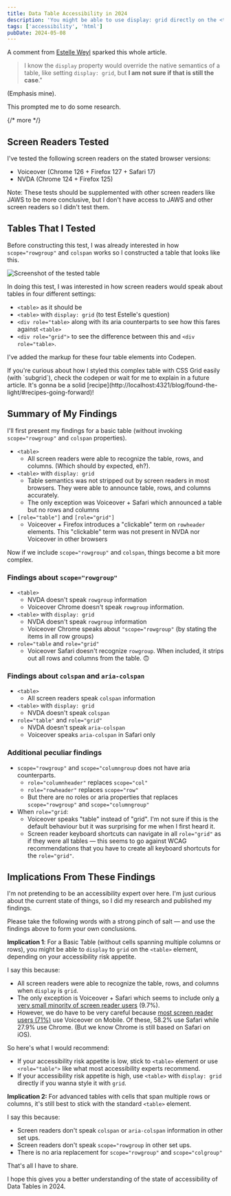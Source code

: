 ```yaml
---
title: Data Table Accessibility in 2024
description: 'You might be able to use display: grid directly on the <table> element!'
tags: ['accessibility', 'html']
pubDate: 2024-05-08
---
```


A comment from [Estelle Weyl](https://front-end.social/@estelle) sparked this whole article.

> I know the `display` property would override the native semantics of a table, like setting `display: grid`, but **I am not sure if that is still the case**."

(Emphasis mine).

This prompted me to do some research.

{/* more */}

## Screen Readers Tested

I've tested the following screen readers on the stated browser versions:

- Voiceover (Chrome 126 + Firefox 127 + Safari 17)
- NVDA (Chrome 124 + Firefox 125)

Note: These tests should be supplemented with other screen readers like JAWS to be more conclusive, but I don't have access to JAWS and other screen readers so I didn't test them.

## Tables That I Tested

Before constructing this test, I was already interested in how `scope="rowgroup"` and `colspan` works so I constructed a table that looks like this.

<Image
  src="/src/assets/blog/data-table-accessibility-2024/table.png"
  alt="Screenshot of the tested table"
/>

In doing this test, I was interested in how screen readers would speak about tables in four different settings:

- `<table>` as it should be
- `<table>` with `display: grid` (to test Estelle's question)
- `<div role="table>` along with its aria counterparts to see how this fares against `<table>`
- `<div role="grid">` to see the difference between this and `<div role="table>`.

I've added the markup for these four table elements into Codepen.

<Codepen hash="QWRWbpj" title="Data Table Accessibility Tests " height={800} />

<Callout type="note">
  If you're curious about how I styled this complex table with CSS Grid easily
  (with `subgrid`), check the codepen or wait for me to explain in a future
  article. It's gonna be a solid
  [recipe](http://localhost:4321/blog/found-the-light/#recipes-going-forward)!
</Callout>

## Summary of My Findings

I'll first present my findings for a basic table (without invoking `scope="rowgroup"` and `colspan` properties).

- `<table>`
  - All screen readers were able to recognize the table, rows, and columns. (Which should by expected, eh?).
- `<table>` with `display: grid`
  - Table semantics was not stripped out by screen readers in most browsers. They were able to announce table, rows, and columns accurately.
  - The only exception was Voiceover + Safari which announced a table but no rows and columns
- `[role="table"]` and `[role="grid"]`
  - Voiceover + Firefox introduces a "clickable" term on `rowheader` elements. This "clickable" term was not present in NVDA nor Voiceover in other browsers

Now if we include `scope="rowgroup"` and `colspan`, things become a bit more complex.

### Findings about `scope="rowgroup"`

- `<table>`
  - NVDA doesn't speak `rowgroup` information
  - Voiceover Chrome doesn't speak `rowgroup` information.
- `<table>` with `display: grid`
  - NVDA doesn't speak `rowgroup` information
  - Voiceover Chrome speaks about `"scope="rowgroup"` (by stating the items in all row groups)
- `role="table` and `role="grid"`
  - Voiceover Safari doesn't recognize `rowgroup`. When included, it strips out all rows and columns from the table. 🙃

### Findings about `colspan` and `aria-colspan`

- `<table>`
  - All screen readers speak `colspan` information
- `<table>` with `display: grid`
  - NVDA doesn't speak `colspan`
- `role="table"` and `role="grid"`
  - NVDA doesn't speak `aria-colspan`
  - Voiceover speaks `aria-colspan` in Safari only

### Additional peculiar findings

- `scope="rowgroup"` and `scope="columngroup` does not have aria counterparts.
  - `role="columnheader"` replaces `scope="col"`
  - `role="rowheader"` replaces `scope="row"`
  - But there are no roles or aria properties that replaces `scope="rowgroup"` and `scope="columngroup"`
- When `role="grid`:
  - Voiceover speaks "table" instead of "grid". I'm not sure if this is the default behaviour but it was surprising for me when I first heard it.
  - Screen reader keyboard shortcuts can navigate in all `role="grid"` as if they were all tables — this seems to go against WCAG recommendations that you have to create all keyboard shortcuts for the `role="grid"`.

## Implications From These Findings

I'm not pretending to be an accessibility expert over here. I'm just curious about the current state of things, so I did my research and published my findings.

Please take the following words with a strong pinch of salt — and use the findings above to form your own conclusions.

**Implication 1**: For a Basic Table (without cells spanning multiple columns or rows), you might be able to `display` to `grid` on the `<table>` element, depending on your accessibility risk appetite.

I say this because:

- All screen readers were able to recognize the table, rows, and columns when `display` is `grid`.
- The only exception is Voiceover + Safari which seems to include only [a very small minority of screen reader users](https://medium.com/@colleengratzer/key-findings-from-the-webaim-2024-screen-reader-user-survey-bb15864d3bc8#:~:text=VoiceOver%2C%20which%20is%20for%20Mac%2C%20didn’t%20even%20have%2010%25.) (9.7%).
- However, we do have to be very careful because [most screen reader users (71%)](<https://medium.com/@colleengratzer/key-findings-from-the-webaim-2024-screen-reader-user-survey-bb15864d3bc8#:~:text=Most%20of%20them%20(almost%2071%25)%20use%20Apple%20iPhone%2C%20iPad%20or%20iPod%20Touch>) use Voiceover on Mobile. Of these, 58.2% use Safari while 27.9% use Chrome. (But we know Chrome is still based on Safari on iOS).

So here's what I would recommend:

- If your accessibility risk appetite is low, stick to `<table>` element or use `<role="table">` like what most accessibility experts recommend.
- If your accessibility risk appetite is high, use `<table>` with `display: grid` directly if you wanna style it with `grid`.

**Implication 2:** For advanced tables with cells that span multiple rows or columns, it's still best to stick with the standard `<table>` element.

I say this because:

- Screen readers don't speak `colspan` or `aria-colspan` information in other set ups.
- Screen readers don't speak `scope="rowgroup` in other set ups.
- There is no aria replacement for `scope="rowgroup"` and `scope="colgroup"`

That's all I have to share.

I hope this gives you a better understanding of the state of accessibility of Data Tables in 2024.
